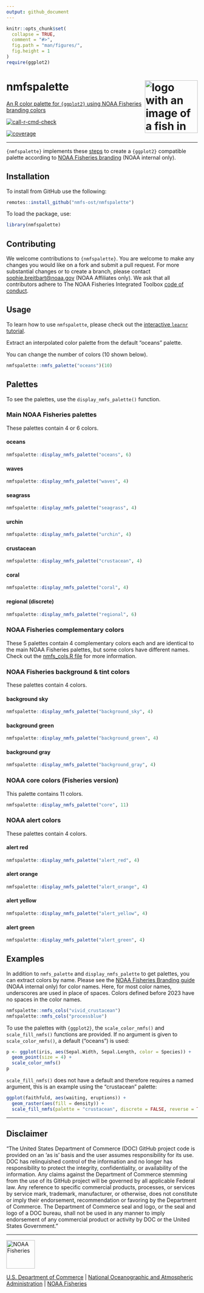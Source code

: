 ```yaml
---
output: github_document
---
```


<!-- README.md is generated from README.Rmd. Please edit README.Rmd -->

```r
knitr::opts_chunk$set(
  collapse = TRUE,
  comment = "#>",
  fig.path = "man/figures/",
  fig.height = 1
)
require(ggplot2)
```

# nmfspalette <a href={https:://nmfs-ost.github.io/nmfspalette}><img src="man/figures/logo.png" alt="logo with an image of a fish in multiple palette colors" align="right" width="139" height="139"/>

An R color palette for `{ggplot2}` using NOAA Fisheries branding colors

[![call-r-cmd-check](https://github.com/nmfs-ost/nmfspalette/actions/workflows/call-r-cmd-check.yml/badge.svg)](https://github.com/nmfs-ost/nmfspalette/actions/workflows/call-r-cmd-check.yml)

[![coverage](https://img.shields.io/endpoint?url=https://raw.githubusercontent.com/nmfs-ost/nmfspalette/refs/heads/badges/coverage-badge.json)](https://github.com/nmfs-ost/nmfspalette/tree/badges)

------------------------------------------------------------------------

`{nmfspalette}` implements these [steps](https://drsimonj.svbtle.com/creating-corporate-colour-palettes-for-ggplot2) to create a `{ggplot2}` compatible palette according to [NOAA Fisheries branding](https://drive.google.com/file/d/1lXHmfGWCj6pI_Dr3C-Dwcnf1pXOIOztp/view?usp=sharing) (NOAA internal only).

## Installation

To install from GitHub use the following:

```r
remotes::install_github("nmfs-ost/nmfspalette")
```

To load the package, use:

```r
library(nmfspalette)
```

## Contributing

We welcome contributions to `{nmfspalette}`. You are welcome to make any changes you would like on a fork and submit a pull request. For more substantial changes or to create a branch, please contact [sophie.breitbart\@noaa.gov](mailto:sophie.breitbart@noaa.gov){.email} (NOAA Affiliates only). We ask that all contributors adhere to The NOAA Fisheries Integrated Toolbox [code of conduct](https://github.com/nmfs-ost/Resources/blob/main/CONTRIBUTING.md).

## Usage

To learn how to use `nmfspalette`, please check out the [interactive `learnr` tutorial](https://connect.fisheries.noaa.gov/colors/).

Extract an interpolated color palette from the default "oceans" palette.

You can change the number of colors (10 shown below).

```r
nmfspalette::nmfs_palette("oceans")(10)
```

## Palettes

To see the palettes, use the `display_nmfs_palette()` function.

### Main NOAA Fisheries palettes

These palettes contain 4 or 6 colors.

#### oceans

```r
nmfspalette::display_nmfs_palette("oceans", 6)
```

#### waves

```r
nmfspalette::display_nmfs_palette("waves", 4)
```

#### seagrass

```r
nmfspalette::display_nmfs_palette("seagrass", 4)
```

#### urchin

```r
nmfspalette::display_nmfs_palette("urchin", 4)
```

#### crustacean

```r
nmfspalette::display_nmfs_palette("crustacean", 4)
```

#### coral

```r
nmfspalette::display_nmfs_palette("coral", 4)
```

#### regional (discrete)

```r
nmfspalette::display_nmfs_palette("regional", 6)
```

### NOAA Fisheries complementary colors

These 5 palettes contain 4 complementary colors each and are identical to the main NOAA Fisheries palettes, but some colors have different names. Check out the [nmfs_cols.R file](https://github.com/nmfs-ost/nmfspalette/blob/main/R/nmfs_cols.R) for more information.

### NOAA Fisheries background & tint colors

These palettes contain 4 colors.

#### background sky

```r
nmfspalette::display_nmfs_palette("background_sky", 4)
```

#### background green

```r
nmfspalette::display_nmfs_palette("background_green", 4)
```

#### background gray

```r
nmfspalette::display_nmfs_palette("background_gray", 4)
```

### NOAA core colors (Fisheries version)

This palette contains 11 colors.

```r
nmfspalette::display_nmfs_palette("core", 11)
```

### NOAA alert colors

These palettes contain 4 colors.

#### alert red

```r
nmfspalette::display_nmfs_palette("alert_red", 4)
```

#### alert orange

```r
nmfspalette::display_nmfs_palette("alert_orange", 4)
```

#### alert yellow

```r
nmfspalette::display_nmfs_palette("alert_yellow", 4)
```

#### alert green

```r
nmfspalette::display_nmfs_palette("alert_green", 4)
```

## Examples

In addition to `nmfs_palette` and `display_nmfs_palette` to get palettes, you can extract colors by name. Please see the [NOAA Fisheries Branding guide](https://drive.google.com/file/d/1lXHmfGWCj6pI_Dr3C-Dwcnf1pXOIOztp/view?usp=sharing) (NOAA internal only) for color names. Here, for most color names, underscores are used in place of spaces. Colors defined before 2023 have no spaces in the color names.

```r
nmfspalette::nmfs_cols("vivid_crustacean")
nmfspalette::nmfs_cols("processblue")
```

To use the palettes with `{ggplot2}`, the `scale_color_nmfs()` and `scale_fill_nmfs()` functions are provided. If no argument is given to `scale_color_nmfs()`, a default ("oceans") is used:

```r
p <- ggplot(iris, aes(Sepal.Width, Sepal.Length, color = Species)) +
  geom_point(size = 4) +
  scale_color_nmfs()
p
```

`scale_fill_nmfs()` does not have a default and therefore requires a named argument, this is an example using the "crustacean" palette:

```r
ggplot(faithfuld, aes(waiting, eruptions)) +
  geom_raster(aes(fill = density)) +
  scale_fill_nmfs(palette = "crustacean", discrete = FALSE, reverse = TRUE)
```

------------------------------------------------------------------------

## Disclaimer

“The United States Department of Commerce (DOC) GitHub project code is provided on an ‘as is’ basis and the user assumes responsibility for its use. DOC has relinquished control of the information and no longer has responsibility to protect the integrity, confidentiality, or availability of the information. Any claims against the Department of Commerce stemming from the use of its GitHub project will be governed by all applicable Federal law. Any reference to specific commercial products, processes, or services by service mark, trademark, manufacturer, or otherwise, does not constitute or imply their endorsement, recommendation or favoring by the Department of Commerce. The Department of Commerce seal and logo, or the seal and logo of a DOC bureau, shall not be used in any manner to imply endorsement of any commercial product or activity by DOC or the United States Government.”

------------------------------------------------------------------------

<a href="https://www.fisheries.noaa.gov/"><img src="man/figures/noaa-fisheries-rgb-2line-horizontal-small.png" alt="NOAA Fisheries" height="75"/>

[U.S. Department of Commerce](https://www.commerce.gov/) \| [National Oceanographic and Atmospheric Administration](https://www.noaa.gov) \| [NOAA Fisheries](https://www.fisheries.noaa.gov/)
